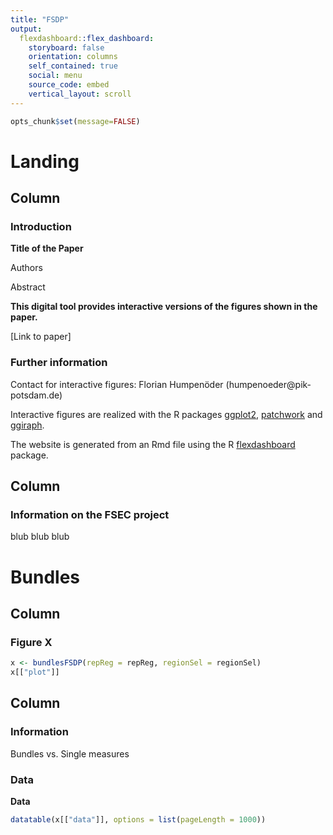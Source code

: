 ```yaml
---
title: "FSDP"
output: 
  flexdashboard::flex_dashboard:
    storyboard: false
    orientation: columns
    self_contained: true
    social: menu    
    source_code: embed
    vertical_layout: scroll
---
```


```r
opts_chunk$set(message=FALSE)

```

Landing
=======================================================================

Column {data-width=700}
-----------------------------------------------------------------------

### Introduction {data-height=750}

**Title of the Paper**

Authors

Abstract

**This digital tool provides interactive versions of the figures shown in the paper.**

[Link to paper]

### Further information {data-height=250}
Contact for interactive figures: Florian Humpenöder (humpenoeder@pik-potsdam.de)

Interactive figures are realized with the R packages [ggplot2](https://ggplot2.tidyverse.org), [patchwork](https://patchwork.data-imaginist.com/index.html) and [ggiraph](https://davidgohel.github.io/ggiraph/index.html).

The website is generated from an Rmd file using the R [flexdashboard](https://pkgs.rstudio.com/flexdashboard/) package.


Column {data-width=300}
-----------------------------------------------------------------------

### Information on the FSEC project

blub blub blub

Bundles
=======================================================================

Column {data-width=700}
-----------------------------------------------------------------------

### Figure X

```r
x <- bundlesFSDP(repReg = repReg, regionSel = regionSel)
x[["plot"]]
```


Column {data-width=300 .tabset .tabset-fade}
-----------------------------------------------------------------------

### Information

Bundles vs. Single measures

### Data

**Data**

```r
datatable(x[["data"]], options = list(pageLength = 1000))
```

